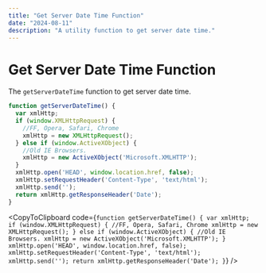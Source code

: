```yaml
---
title: "Get Server Date Time Function"
date: "2024-08-11"
description: "A utility function to get server date time."
---
```


# Get Server Date Time Function

The `getServerDateTime` function to get server date time.

```js
function getServerDateTime() {
  var xmlHttp;
  if (window.XMLHttpRequest) {
    //FF, Opera, Safari, Chrome
    xmlHttp = new XMLHttpRequest();
  } else if (window.ActiveXObject) {
    //Old IE Browsers.
    xmlHttp = new ActiveXObject('Microsoft.XMLHTTP');
  }
  xmlHttp.open('HEAD', window.location.href, false);
  xmlHttp.setRequestHeader('Content-Type', 'text/html');
  xmlHttp.send('');
  return xmlHttp.getResponseHeader('Date');
}
```

<CopyToClipboard code={`
  function getServerDateTime() {
    var xmlHttp;
    if (window.XMLHttpRequest) {
      //FF, Opera, Safari, Chrome
      xmlHttp = new XMLHttpRequest();
    } else if (window.ActiveXObject) {
      //Old IE Browsers.
      xmlHttp = new ActiveXObject('Microsoft.XMLHTTP');
    }
    xmlHttp.open('HEAD', window.location.href, false);
    xmlHttp.setRequestHeader('Content-Type', 'text/html');
    xmlHttp.send('');
    return xmlHttp.getResponseHeader('Date');
  }
`} />